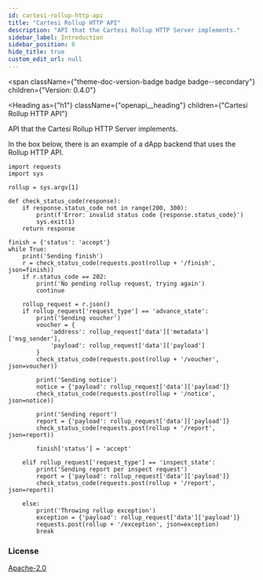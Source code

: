 ```yaml
---
id: cartesi-rollup-http-api
title: "Cartesi Rollup HTTP API"
description: "API that the Cartesi Rollup HTTP Server implements."
sidebar_label: Introduction
sidebar_position: 0
hide_title: true
custom_edit_url: null
---
```



<span
  className={"theme-doc-version-badge badge badge--secondary"}
  children={"Version: 0.4.0"}
>
</span>

<Heading
  as={"h1"}
  className={"openapi__heading"}
  children={"Cartesi Rollup HTTP API"}
>
</Heading>



API that the Cartesi Rollup HTTP Server implements.

In the box below, there is an example of a dApp backend that uses the Rollup HTTP API.

```
import requests
import sys

rollup = sys.argv[1]

def check_status_code(response):
    if response.status_code not in range(200, 300):
        print(f'Error: invalid status code {response.status_code}')
        sys.exit(1)
    return response

finish = {'status': 'accept'}
while True:
    print('Sending finish')
    r = check_status_code(requests.post(rollup + '/finish', json=finish))
    if r.status_code == 202:
        print('No pending rollup request, trying again')
        continue

    rollup_request = r.json()
    if rollup_request['request_type'] == 'advance_state':
        print('Sending voucher')
        voucher = {
            'address': rollup_request['data']['metadata']['msg_sender'],
            'payload': rollup_request['data']['payload']
        }
        check_status_code(requests.post(rollup + '/voucher', json=voucher))

        print('Sending notice')
        notice = {'payload': rollup_request['data']['payload']}
        check_status_code(requests.post(rollup + '/notice', json=notice))

        print('Sending report')
        report = {'payload': rollup_request['data']['payload']}
        check_status_code(requests.post(rollup + '/report', json=report))

        finish['status'] = 'accept'

    elif rollup_request['request_type'] == 'inspect_state':
        print('Sending report per inspect request')
        report = {'payload': rollup_request['data']['payload']}
        check_status_code(requests.post(rollup + '/report', json=report))

    else:
        print('Throwing rollup exception')
        exception = {'payload': rollup_request['data']['payload']}
        requests.post(rollup + '/exception', json=exception)
        break
```


<div
  style={{"marginBottom":"var(--ifm-paragraph-margin-bottom)"}}
>
  <h3
    style={{"marginBottom":"0.25rem"}}
  >
    License
  </h3><a
    href={"https://www.apache.org/licenses/LICENSE-2.0.html"}
  >
    Apache-2.0
  </a>
</div>
      